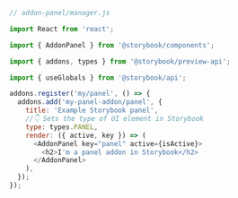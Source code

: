 ```js
// addon-panel/manager.js

import React from 'react';

import { AddonPanel } from '@storybook/components';

import { addons, types } from '@storybook/preview-api';

import { useGlobals } from '@storybook/api';

addons.register('my/panel', () => {
  addons.add('my-panel-addon/panel', {
    title: 'Example Storybook panel',
    //👇 Sets the type of UI element in Storybook
    type: types.PANEL,
    render: ({ active, key }) => (
      <AddonPanel key="panel" active={isActive}>
        <h2>I'm a panel addon in Storybook</h2>
      </AddonPanel>
    ),
  });
});
```
